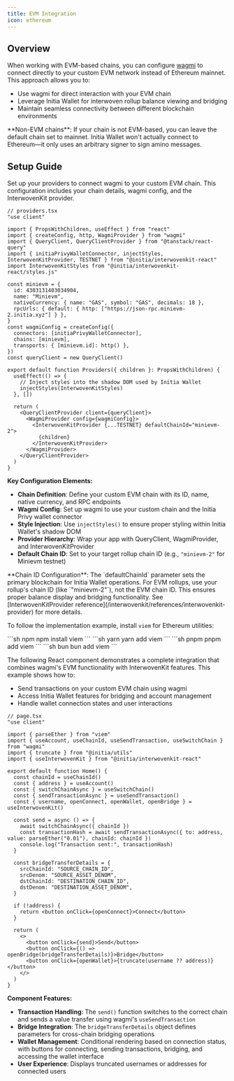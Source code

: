 ```yaml
---
title: EVM Integration
icon: ethereum
---
```


## Overview

When working with EVM-based chains, you can configure [wagmi](https://wagmi.sh/) to connect directly to your custom EVM network instead of Ethereum mainnet. This approach allows you to:

- Use wagmi for direct interaction with your EVM chain
- Leverage Initia Wallet for interwoven rollup balance viewing and bridging
- Maintain seamless connectivity between different blockchain environments

<Info>
  **Non-EVM chains**: If your chain is not EVM-based, you can leave the default chain set to mainnet. Initia Wallet won't actually connect to Ethereum—it only uses an arbitrary signer to sign amino messages.
</Info>

## Setup Guide

<Steps>
<Step title="Configure Providers">

Set up your providers to connect wagmi to your custom EVM chain. This configuration includes your chain details, wagmi config, and the InterwovenKit provider.

```tsx
// providers.tsx
"use client"

import { PropsWithChildren, useEffect } from "react"
import { createConfig, http, WagmiProvider } from "wagmi"
import { QueryClient, QueryClientProvider } from "@tanstack/react-query"
import { initiaPrivyWalletConnector, injectStyles, InterwovenKitProvider, TESTNET } from "@initia/interwovenkit-react"
import InterwovenKitStyles from "@initia/interwovenkit-react/styles.js"

const minievm = {
  id: 4303131403034904,
  name: "Minievm",
  nativeCurrency: { name: "GAS", symbol: "GAS", decimals: 18 },
  rpcUrls: { default: { http: ["https://json-rpc.minievm-2.initia.xyz"] } },
}
const wagmiConfig = createConfig({
  connectors: [initiaPrivyWalletConnector],
  chains: [minievm],
  transports: { [minievm.id]: http() },
})
const queryClient = new QueryClient()

export default function Providers({ children }: PropsWithChildren) {
  useEffect(() => {
    // Inject styles into the shadow DOM used by Initia Wallet
    injectStyles(InterwovenKitStyles)
  }, [])

  return (
    <QueryClientProvider client={queryClient}>
      <WagmiProvider config={wagmiConfig}>
        <InterwovenKitProvider {...TESTNET} defaultChainId="minievm-2">
          {children}
        </InterwovenKitProvider>
      </WagmiProvider>
    </QueryClientProvider>
  )
}
```

**Key Configuration Elements:**

- **Chain Definition**: Define your custom EVM chain with its ID, name, native currency, and RPC endpoints
- **Wagmi Config**: Set up wagmi to use your custom chain and the Initia Privy wallet connector
- **Style Injection**: Use `injectStyles()` to ensure proper styling within Initia Wallet's shadow DOM
- **Provider Hierarchy**: Wrap your app with QueryClient, WagmiProvider, and InterwovenKitProvider
- **Default Chain ID**: Set to your target rollup chain ID (e.g., `"minievm-2"` for Minievm testnet)

<Info>
  **Chain ID Configuration**: The `defaultChainId` parameter sets the primary blockchain for Initia Wallet operations. For EVM rollups, use your rollup's chain ID (like `"minievm-2"`), not the EVM chain ID. This ensures proper balance display and bridging functionality. See [InterwovenKitProvider reference](/interwovenkit/references/interwovenkit-provider) for more details.
</Info>

</Step>
<Step title="Install Dependencies">

To follow the implementation example, install `viem` for Ethereum utilities:


<Tabs>
  <Tab title="npm">
  ```sh npm
  npm install viem
  ```
  </Tab>
  <Tab title="yarn">
  ```sh yarn
  yarn add viem
  ```
  </Tab>
  <Tab title="pnpm">
  ```sh pnpm
  pnpm add viem
  ```
  </Tab>
  <Tab title="bun">
  ```sh bun
  bun add viem
  ```
  </Tab>
</Tabs>

</Step>
<Step title="Implementation Example">

The following React component demonstrates a complete integration that combines wagmi's EVM functionality with InterwovenKit features. This example shows how to:

- Send transactions on your custom EVM chain using wagmi
- Access Initia Wallet features for bridging and account management
- Handle wallet connection states and user interactions

```tsx
// page.tsx
"use client"

import { parseEther } from "viem"
import { useAccount, useChainId, useSendTransaction, useSwitchChain } from "wagmi"
import { truncate } from "@initia/utils"
import { useInterwovenKit } from "@initia/interwovenkit-react"

export default function Home() {
  const chainId = useChainId()
  const { address } = useAccount()
  const { switchChainAsync } = useSwitchChain()
  const { sendTransactionAsync } = useSendTransaction()
  const { username, openConnect, openWallet, openBridge } = useInterwovenKit()

  const send = async () => {
    await switchChainAsync({ chainId })
    const transactionHash = await sendTransactionAsync({ to: address, value: parseEther("0.01"), chainId: chainId })
    console.log("Transaction sent:", transactionHash)
  }

  const bridgeTransferDetails = {
    srcChainId: "SOURCE_CHAIN_ID",
    srcDenom: "SOURCE_ASSET_DENOM",
    dstChainId: "DESTINATION_CHAIN_ID",
    dstDenom: "DESTINATION_ASSET_DENOM",
  }

  if (!address) {
    return <button onClick={openConnect}>Connect</button>
  }

  return (
    <>
      <button onClick={send}>Send</button>
      <button onClick={() => openBridge(bridgeTransferDetails)}>Bridge</button>
      <button onClick={openWallet}>{truncate(username ?? address)}</button>
    </>
  )
}
```

**Component Features:**

- **Transaction Handling**: The `send()` function switches to the correct chain and sends a value transfer using wagmi's `useSendTransaction`
- **Bridge Integration**: The `bridgeTransferDetails` object defines parameters for cross-chain bridging operations
- **Wallet Management**: Conditional rendering based on connection status, with buttons for connecting, sending transactions, bridging, and accessing the wallet interface
- **User Experience**: Displays truncated usernames or addresses for connected users

</Step>
</Steps>
